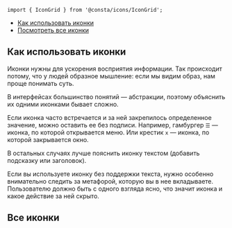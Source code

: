 
```tsx
import { IconGrid } from '@consta/icons/IconGrid';
```

<MdxMenu>

- [Как использовать иконки](#как-использовать-иконки)
- [Посмотреть все иконки](#все-иконки)

</MdxMenu>

## Как использовать иконки

Иконки нужны для ускорения восприятия информации.
Так происходит потому, что у людей образное мышление: если мы видим образ, нам проще понимать суть.

В интерфейсах большинство понятий — абстракции, поэтому объяснить их одними иконками бывает сложно.

Если иконка часто встречается и за ней закрепилось определенное значение, можно оставить ее без подписи.
Например, гамбургер `☰` — иконка, по которой открывается меню.
Или крестик `x` — иконка, по которой закрывается окно.

В остальных случаях лучше пояснить иконку текстом (добавить подсказку или заголовок).

Если вы используете иконку без поддержки текста, нужно особенно внимательно следить за метафорой,
которую вы в нее вкладываете. Пользователю должно быть с одного взгляда ясно, что значит иконка
и какое действие за ней скрыто.

## Все иконки

<IconGrid />
